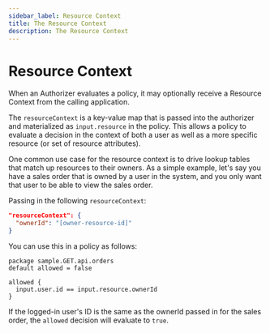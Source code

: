```yaml
---
sidebar_label: Resource Context
title: The Resource Context
description: The Resource Context
---
```


# Resource Context

When an Authorizer evaluates a policy, it may optionally receive a Resource Context from the calling application.

The `resourceContext` is a key-value map that is passed into the authorizer and materialized
as `input.resource` in the policy. This allows a policy to evaluate a decision in the context of both a user
as well as a more specific resource (or set of resource attributes).

One common use case for the resource context is to drive lookup tables that match up resources to their owners.
As a simple example, let's say you have a sales order that is owned by a user in the system, and you
only want that user to be able to view the sales order.

Passing in the following `resourceContext`:

```json
"resourceContext": {
  "ownerId": "[owner-resource-id]"
}
```

You can use this in a policy as follows:

```rego
package sample.GET.api.orders
default allowed = false

allowed {
  input.user.id == input.resource.ownerId
}
```

If the logged-in user's ID is the same as the ownerId passed in for the sales order, the `allowed`
decision will evaluate to `true`.
